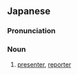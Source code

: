 ==Japanese==
{{ja-kanjitab|ほう|こく|しゃ|yomi=o}}

===Pronunciation===
{{ja-pron|ほうこくしゃ|dev=4|y=o}}

===Noun===
{{ja-noun|ほうこくしゃ}}

# [[presenter]], [[reporter]]